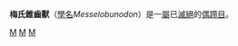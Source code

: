 {{Automatic Taxobox
| taxon = Messelobunodon
| authority = Franzen, 1980
| name = 梅氏錐齒獸屬
| status = fossil
| image = Messelobunodon schaeferi.jpg
| image_caption = ''Messelobunodon schaeferi''
| fossil_range = 早[[始新世|始新世]]
| subdivision_ranks = [[種|種]]
| subdivision = * ''M. ceciliensis''
}}
'''梅氏錐齒獸'''（[[學名|學名]]''Messelobunodon''）是一[[屬|屬]]已[[滅絕|滅絕]]的[[偶蹄目|偶蹄目]]。
{{Taxonbar}}
[[Category:雙錐齒獸亞科|M]]
[[Category:始新世哺乳類|M]]
[[Category:_1980年描述的分类群|M]]